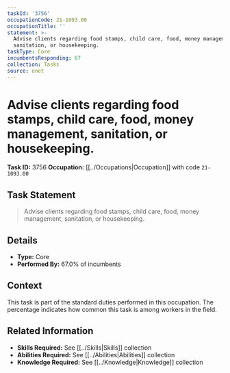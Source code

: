 ```yaml
---
taskId: '3756'
occupationCode: 21-1093.00
occupationTitle: ''
statement: >-
  Advise clients regarding food stamps, child care, food, money management,
  sanitation, or housekeeping.
taskType: Core
incumbentsResponding: 67
collection: Tasks
source: onet
---
```

# Advise clients regarding food stamps, child care, food, money management, sanitation, or housekeeping.

**Task ID:** 3756
**Occupation:** [[../Occupations|Occupation]] with code `21-1093.00`

## Task Statement

> Advise clients regarding food stamps, child care, food, money management, sanitation, or housekeeping.

## Details

- **Type:** Core
- **Performed By:** 67.0% of incumbents

## Context

This task is part of the standard duties performed in this occupation. The percentage indicates how common this task is among workers in the field.

## Related Information

- **Skills Required:** See [[../Skills|Skills]] collection
- **Abilities Required:** See [[../Abilities|Abilities]] collection
- **Knowledge Required:** See [[../Knowledge|Knowledge]] collection
